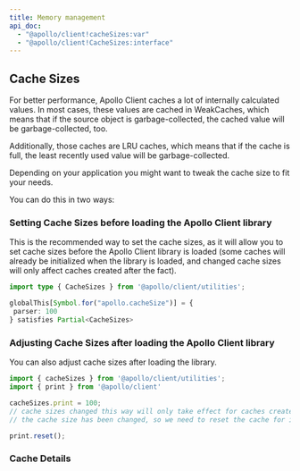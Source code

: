 ```yaml
---
title: Memory management
api_doc:
  - "@apollo/client!cacheSizes:var"
  - "@apollo/client!CacheSizes:interface"
---
```


## Cache Sizes

For better performance, Apollo Client caches a lot of internally calculated values.
In most cases, these values are cached in WeakCaches, which means that if the
source object is garbage-collected, the cached value will be garbage-collected,
too.

Additionally, those caches are LRU caches, which means that if the cache is full,
the least recently used value will be garbage-collected.

Depending on your application you might want to tweak the cache size to fit your
needs.

You can do this in two ways:

### Setting Cache Sizes before loading the Apollo Client library

This is the recommended way to set the cache sizes, as it will allow you to set
cache sizes before the Apollo Client library is loaded (some caches will already
be initialized when the library is loaded, and changed cache sizes will only
affect caches created after the fact).

 ```ts
import type { CacheSizes } from '@apollo/client/utilities';

 globalThis[Symbol.for("apollo.cacheSize")] = {
  parser: 100
 } satisfies Partial<CacheSizes>
 ```

### Adjusting Cache Sizes after loading the Apollo Client library

You can also adjust cache sizes after loading the library.

```js
import { cacheSizes } from '@apollo/client/utilities';
import { print } from '@apollo/client'

cacheSizes.print = 100;
// cache sizes changed this way will only take effect for caches created after
// the cache size has been changed, so we need to reset the cache for it to be effective

print.reset();
```

### Cache Details

<InterfaceDetails canonicalReference="@apollo/client!CacheSizes:interface" />
